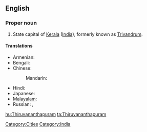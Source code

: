 ==English==
{{wikipedia}}

===Proper noun===
{{en-proper noun}}

# State capital of [[Kerala]] ([[India]]), formerly known as [[Trivandrum]].

====Translations====
{{trans-top|capital of Kerala, India}}
* Armenian: {{t-|hy|Տիրուվանանտապուրամ|tr=Tiruvanantapuram}}
* Bengali: {{t|bn|তিরুবনন্তপুরম|sc=Beng|xs=Bengali}}
* Chinese:
*: Mandarin: {{t|cmn|特里凡得琅|tr=Tèlǐfándeláng|sc=Hani}}
{{trans-mid}}
* Hindi: {{t|hi|तिरुअनन्तपुरम्|tr=tiru'anantapuram|xs=Hindi}}
* Japanese: {{t|ja|ティルヴァナンタプラム|tr=Tiruvanantapuramu}}
* [[Malayalam]]: {{t|ml|തിരുവനന്തപുരം|tr=Tiruvanŭntapuraṁ|sc=Mlym|xs=Malayalam}}
* Russian: {{t|ru|Тируванантапурам|m|tr=Tiruvanantapuram}},  {{t|ru|Тривандрум|m|tr=Trivandrum}}
{{trans-bottom}}

[[Category:Cities]]
[[Category:India]]

[[hu:Thiruvananthapuram]]
[[ta:Thiruvananthapuram]]